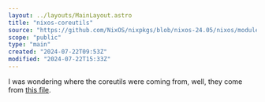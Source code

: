 ```yaml
---
layout: ../layouts/MainLayout.astro
title: "nixos-coreutils"
source: "https://github.com/NixOS/nixpkgs/blob/nixos-24.05/nixos/modules/config/system-path.nix"
scope: "public"
type: "main"
created: "2024-07-22T09:53Z"
modified: "2024-07-22T15:33Z"
---
```


I was wondering where the coreutils were coming from, well, they come from [this file](https://github.com/NixOS/nixpkgs/blob/nixos-24.05/nixos/modules/config/system-path.nix).